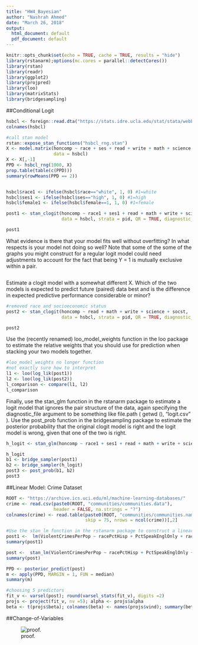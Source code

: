 ---
title: "HW4_Bayesian"
author: "Nashrah Ahmed"
date: "March 26, 2018"
output:
  html_document: default
  pdf_document: default
---

```{r setup, include=FALSE}
knitr::opts_chunk$set(echo = TRUE, cache = TRUE, results = "hide")
library(rstanarm);options(mc.cores = parallel::detectCores())
library(rstan)
library(readr)
library(ggplot2)
library(projpred)
library(loo)
library(matrixStats)
library(bridgesampling)

```

##Conditional Logit
```{r}
hsbcl <- foreign::read.dta("https://stats.idre.ucla.edu/stat/stata/webbooks/logistic/hsbcl.dta")
colnames(hsbcl)

#call stan model
rstan::expose_stan_functions("hsbcl_rng.stan")
X <- model.matrix(honcomp ~ race + ses + read + write + math + science + socst - 1,
                  data = hsbcl)
X <- X[,-1]
PPD <- hsbcl_rng(1000, X)
prop.table(table(c(PPD)))
summary(rowMeans(PPD == 2))


hsbcl$race1 <- ifelse(hsbcl$race=="white", 1, 0) #1=white
hsbcl$ses1 <- ifelse(hsbcl$ses=="high", 1, 0) #1=high
hsbcl$female1 <- ifelse(hsbcl$female==1, 1, 0) #1=female

post1 <- stan_clogit(honcomp ~ race1 + ses1 + read + math + write + science + socst, 
                     data = hsbcl, strata = pid, QR = TRUE, diagnostic_file = file.path(getwd(), "logit.csv"))

post1
```

What evidence is there that your model fits well without overfitting? In what respects is your model not doing so well? Note that some of the some of the graphs you might construct for a regular logit model could need adjustments to account for the fact that being Y = 1 is mutually exclusive within a pair.
```{r}

```

Estimate a clogit model with a somewhat different X. Which of the two models is expected to predict future (paired) data best and is the difference in expected predictive performance considerable or minor?
```{r}
#removed race and socioeconomic status 
post2 <- stan_clogit(honcomp ~ read + math + write + science + socst, 
                     data = hsbcl, strata = pid, QR = TRUE, diagnostic_file = file.path(getwd(), "logit.csv"))

post2
```

Use the (recently renamed) loo_model_weights function in the loo package to estimate the relative weights that you should use for prediction when stacking your two models together.
```{r}
#loo_model_weights no longer function 
#not exactly sure how to interpret
l1 <- loo(log_lik(post1))
l2 <- loo(log_lik(post2))
l_comparison <- compare(l1, l2)
l_comparison

```

Finally, use the stan_glm function in the rstanarm package to estimate a logit model that ignores the pair structure of the data, again specifying the diagnostic_file argument to be something like file.path ( getwd (), "logit.csv" ). Use the post_prob function in the bridgesampling package to estimate the posterior probability that the original clogit model is right and the logit model is wrong, given that one of the two is right.
```{r, eval=FALSE}
h_logit <- stan_glm(honcomp ~ race1 + ses1 + read + math + write + science + socst, data = hsbcl, QR = TRUE, diagnostic_file = file.path(getwd(), "logit.csv"), family = binomial(link = "logit"))

h_logit
b1 <- bridge_sampler(post1)
b2 <- bridge_sampler(h_logit)
post3 <- post_prob(b1, b2)
post3
```

##Linear Model: Crime Dataset
```{r}
ROOT <- "https://archive.ics.uci.edu/ml/machine-learning-databases/"
crime <- read.csv(paste0(ROOT, "communities/communities.data"),
                  header = FALSE, na.strings = "?")
colnames(crime) <- read.table(paste0(ROOT, "communities/communities.names"),
                              skip = 75, nrows = ncol(crime))[,2]

#Use the stan_lm function in the rstanarm package to construct a linear (in its parameters) model of ViolentCrimesPerPop using many but not all of the available predictors plus any polynomials or interactions that you think are necessary.
post1 <-  lm(ViolentCrimesPerPop ~ racePctHisp + PctSpeakEnglOnly + racepctblack + PctPopUnderPov + racePctWhite + NumInShelters + NumUnderPov + NumKindsDrugsSeiz + PctIlleg + medIncome + population, data = crime)
summary(post1)

post <-  stan_lm(ViolentCrimesPerPop ~ racePctHisp + PctSpeakEnglOnly + racepctblack + PctPopUnderPov + racePctWhite + NumInShelters + NumUnderPov + NumKindsDrugsSeiz + PctIlleg + medIncome + population, data = crime, prior = R2(0.5, what = "mode"))
summary(post)

PPD <- posterior_predict(post)
m <- apply(PPD, MARGIN = 1, FUN = median)
summary(m)

#choosing 5 predictors
fit_v <- varsel(post); round(varsel_stats(fit_v), digits =2)
projs <- project(fit_v, nv =5); alpha <- projs$alpha 
beta <- t(projs$beta); colnames(beta) <- names(projs$vind); summary(beta)

```

##Change-of-Variables

![proof.](/Users/Nashrah/Desktop/Columbia_QMSS/Spring 2018 Courses/Bayesian Stats/HW4.png)
